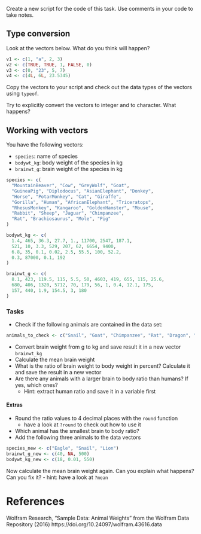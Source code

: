 Create a new script for the code of this task.
Use comments in your code to take notes.

## Type conversion

Look at the vectors below. What do you think will happen? 

```r
v1 <- c(1, "a", 2, 3)
v2 <- c(TRUE, TRUE, 1, FALSE, 0)
v3 <- c(0, "23", 5, 7)
v4 <- c(4L, 6L, 23.5345)
```

Copy the vectors to your script and check out the data types of the vectors using `typeof`.

Try to explicitly convert the vectors to integer and to character. What happens?

## Working with vectors

You have the following vectors:

- `species`: name of species
- `bodywt_kg`: body weight of the species in kg
- `brainwt_g`: brain weight of the species in kg

```r
species <- c(
  "MountainBeaver", "Cow", "GreyWolf", "Goat",
  "GuineaPig", "Diplodocus", "AsianElephant", "Donkey",
  "Horse", "PotarMonkey", "Cat", "Giraffe",
  "Gorilla", "Human", "AfricanElephant", "Triceratops",
  "RhesusMonkey", "Kangaroo", "GoldenHamster", "Mouse",
  "Rabbit", "Sheep", "Jaguar", "Chimpanzee",
  "Rat", "Brachiosaurus", "Mole", "Pig"
)

bodywt_kg <- c(
  1.4, 465, 36.3, 27.7, 1., 11700, 2547, 187.1,
  521, 10, 3.3, 529, 207, 62, 6654, 9400,
  6.8, 35, 0.1, 0.02, 2.5, 55.5, 100, 52.2,
  0.3, 87000, 0.1, 192
)

brainwt_g <- c(
  8.1, 423, 119.5, 115, 5.5, 50, 4603, 419, 655, 115, 25.6,
  680, 406, 1320, 5712, 70, 179, 56, 1, 0.4, 12.1, 175,
  157, 440, 1.9, 154.5, 3, 180
)
```

### Tasks

- Check if the following animals are contained in the data set:

```r
animals_to_check <- c("Snail", "Goat", "Chimpanzee", "Rat", "Dragon", "Eagle")
```

- Convert brain weight from g to kg and save result it in a new vector `brainwt_kg`
- Calculate the mean brain weight 
- What is the ratio of brain weight to body weight in percent? Calculate it and save the result in a new vector
- Are there any animals with a larger brain to body ratio than humans? If yes, which ones?
  - Hint: extract human ratio and save it in a variable first


#### Extras

- Round the ratio values to 4 decimal places with the `round` function
  - have a look at `?round` to check out how to use it
- Which animal has the smallest brain to body ratio?
- Add the following three animals to the data vectors

```r
species_new <- c("Eagle", "Snail", "Lion")
brainwt_g_new <- c(40, NA, 500)
bodywt_kg_new <- c(18, 0.01, 550)
```

 Now calculate the mean brain weight again. Can you explain what happens? Can you fix it? 
 - hint: have a look at `?mean`





# References

Wolfram Research, "Sample Data: Animal Weights" from the Wolfram Data Repository (2016) https://doi.org/10.24097/wolfram.43616.data
